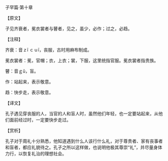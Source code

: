

子罕篇·第十章

【原文】

子见齐衰者，冕衣裳者与瞽者，见之，虽少，必作；过之，必趋。

【注释】

齐衰：音ｚī ｃｕī，丧服，古时用麻布制成。

冕衣裳者：冕，官帽；衣，上衣；裳，下服，这里统指官服。冕衣裳者指贵族。

瞽：音ｇǔ，盲。

作：站起来，表示敬意。

趋：快步走，表示敬意。

【译文】

孔子遇见穿丧服的人，当官的人和盲人时，虽然他们年轻，也一定要站起来，从他们面前经过时，一定要快步走过。

【赏析】

孔子对于周礼十分熟悉，他知道遇到什么人该行什么礼，对于尊贵者、家有丧事者和盲者，都应礼貌待之。孔子之所以这样做，也说明他极其尊崇“礼”，并尽量身体力行，以恢复礼治的理想社会。


